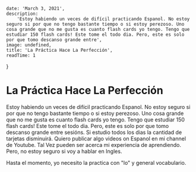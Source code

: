 
    date: 'March 3, 2021',
    description:
        'Estoy habiendo un veces de difícil practicando Espanol. No estoy seguro si por que no tengo bastante tiempo o si estoy perezoso. Uno cosa grande que no me gusta es cuanto flash cards yo tengo. Tengo que estudiar 150 flash cards! Este tome el todo dia. Pero, este es solo por que tomo descanso grande entre',
    image: undefined,
    title: 'La Práctica Hace La Perfección',
    readTime: 1
}

# La Práctica Hace La Perfección

Estoy habiendo un veces de difícil practicando Espanol. No estoy seguro si por que no tengo bastante tiempo o si estoy perezoso. Uno cosa grande que no me gusta es cuanto flash cards yo tengo. Tengo que estudiar 150 flash cards! Este tome el todo dia. Pero, este es solo por que tomo descanso grande entre sesións. Si estudio todos los dias la cantidad de tarjetas disminuirá. Quiero publicar algo videos on Espanol en mi channel de Youtube. Tal Vez pueden ser acerca mi experiencia de aprendiendo. Pero, no estoy seguro si voy a hablar en Ingles.

Hasta el momento, yo necesito la practica con "lo" y general vocabulario.

